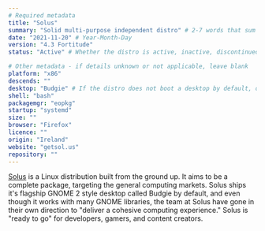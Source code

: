 ```yaml
---
# Required metadata
title: "Solus"
summary: "Solid multi-purpose independent distro" # 2-7 words that sum up the distribution
date: "2021-11-20" # Year-Month-Day
version: "4.3 Fortitude"
status: "Active" # Whether the distro is active, inactive, discontinued (still supported), or legacy (not supported)

# Other metadata - if details unknown or not applicable, leave blank
platform: "x86"
descends: ""
desktop: "Budgie" # If the distro does not boot a desktop by default, or doesn't ship one, leave 'desktop' blank
shell: "bash"
packagemgr: "eopkg"
startup: "systemd"
size: ""
browser: "Firefox"
licence: ""
origin: "Ireland"
website: "getsol.us"
repository: ""
---
```


[Solus](https://getsol.us) is a Linux distribution built from the ground up. It aims to be a complete package, targeting the general computing markets. Solus ships it's flagship GNOME 2 style desktop called Budgie by default, and even though it works with many GNOME libraries, the team at Solus have gone in their own direction to "deliver a cohesive computing experience." Solus is "ready to go" for developers, gamers, and content creators.
